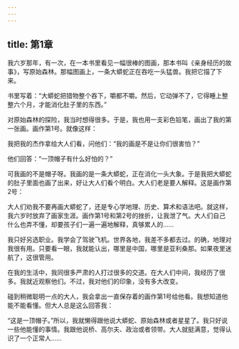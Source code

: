 ```yaml
---
---
---
```

title: 第1章
---

我六岁那年，有一次，在一本书里看见一幅很棒的图画，那本书叫《亲身经历的故事》，写原始森林。那幅图画上，一条大蟒蛇正在吞吃一头猛兽。我把它描了下来。



书里写着：“大蟒蛇把猎物整个吞下，嚼都不嚼。然后，它动弹不了，它得睡上整整六个月，才能消化肚子里的东西。”

对原始森林的探险，我当时想得很多。于是，我也用一支彩色铅笔，画出了我的第一张画。画作第1号。就像这样：



我把我的杰作拿给大人们看，问他们：“我的画是不是让你们很害怕？”

他们回答：“一顶帽子有什么好怕的？”

可我画的不是帽子呀。我画的是一条大蟒蛇，正在消化一头大象。于是我把大蟒蛇的肚子里面也画了出来，好让大人们看个明白。大人们老是要人解释。这是画作第2号：



大人们劝我不要再画大蟒蛇了，还是专心学地理、历史、算术和语法吧。就这样，我六岁时放弃了画家生涯。画作第1号和第2号的挫折，让我泄了气。大人们自己什么也弄不懂，却要孩子们一遍一遍地解释，真够累人的……

我只好另选职业。我学会了驾驶飞机。世界各地，我差不多都去过。的确，地理对我很有用。只要看一眼，我就能认出，哪里是中国，哪里是亚利桑那。如果夜里迷航了，这很管用。

在我的生活中，我同很多严肃的人打过很多的交道。在大人们中间，我经历了很多。我就近观察他们。不过，我对他们的印象，没有多大改变。

碰到稍微聪明一点的大人，我会拿出一直保存着的画作第1号给他看。我想知道他能不能看懂。但大人总是这么回答我：

“这是一顶帽子。”所以，我就懒得跟他说大蟒蛇、原始森林或者星星了。我只好说一些他能懂的事情。我跟他说桥、高尔夫、政治或者领带。大人就挺满意，觉得认识了一个正常人……